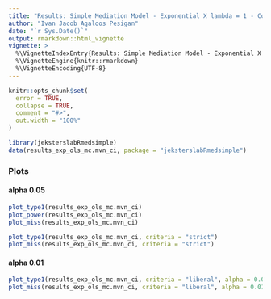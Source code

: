 ```yaml
---
title: "Results: Simple Mediation Model - Exponential X lambda = 1 - Complete Data - Monte Carlo Method Confidence Intervals with Ordinary Least Squares Parameter Estimates and Standard Errors"
author: "Ivan Jacob Agaloos Pesigan"
date: "`r Sys.Date()`"
output: rmarkdown::html_vignette
vignette: >
  %\VignetteIndexEntry{Results: Simple Mediation Model - Exponential X lambda = 1 - Complete Data - Monte Carlo Method Confidence Intervals with Ordinary Least Squares Parameter Estimates and Standard Errors}
  %\VignetteEngine{knitr::rmarkdown}
  %\VignetteEncoding{UTF-8}
---
```


```r
knitr::opts_chunk$set(
  error = TRUE,
  collapse = TRUE,
  comment = "#>",
  out.width = "100%"
)
```

```r
library(jeksterslabRmedsimple)
data(results_exp_ols_mc.mvn_ci, package = "jeksterslabRmedsimple")
```

### Plots

#### alpha 0.05

```r
plot_type1(results_exp_ols_mc.mvn_ci)
plot_power(results_exp_ols_mc.mvn_ci)
plot_miss(results_exp_ols_mc.mvn_ci)
```

```r
plot_type1(results_exp_ols_mc.mvn_ci, criteria = "strict")
plot_miss(results_exp_ols_mc.mvn_ci, criteria = "strict")
```

#### alpha 0.01

```r
plot_type1(results_exp_ols_mc.mvn_ci, criteria = "liberal", alpha = 0.01)
plot_miss(results_exp_ols_mc.mvn_ci, criteria = "liberal", alpha = 0.01)
```
